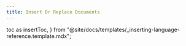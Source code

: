 ```yaml
---
title: Insert Or Replace Documents
---
```


  toc as insertToc,
} from "@site/docs/templates/_inserting-language-reference.template.mdx";


<InsertTemplate
  codeLang="shell"
  loadOverview={isOverview}
  createCollection={createCollectionSource}
  simpleInsert={simpleInsertSource}
  batchInsert={batchInsertSource}
  simpleReplace={simpleReplaceSource}
  batchReplace={batchReplaceSource}
/>

